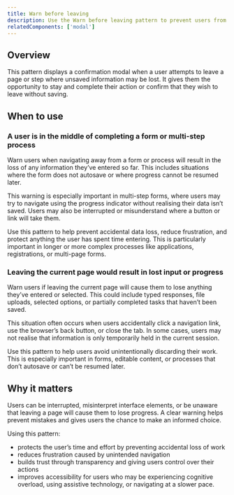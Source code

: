 ```yaml
---
title: Warn before leaving
description: Use the Warn before leaving pattern to prevent users from accidentally losing unsaved data when navigating away from a form or in-progress task.
relatedComponents: ['modal']
---
```


## Overview

This pattern displays a confirmation modal when a user attempts to leave a page or step where unsaved information may be lost. It gives them the opportunity to stay and complete their action or confirm that they wish to leave without saving.

## When to use

### A user is in the middle of completing a form or multi-step process

Warn users when navigating away from a form or process will result in the loss of any information they’ve entered so far. This includes situations where the form does not autosave or where progress cannot be resumed later.

This warning is especially important in multi-step forms, where users may try to navigate using the progress indicator without realising their data isn’t saved. Users may also be interrupted or misunderstand where a button or link will take them.

Use this pattern to help prevent accidental data loss, reduce frustration, and protect anything the user has spent time entering. This is particularly important in longer or more complex processes like applications, registrations, or multi-page forms.

### Leaving the current page would result in lost input or progress

Warn users if leaving the current page will cause them to lose anything they’ve entered or selected. This could include typed responses, file uploads, selected options, or partially completed tasks that haven’t been saved.

This situation often occurs when users accidentally click a navigation link, use the browser’s back button, or close the tab. In some cases, users may not realise that information is only temporarily held in the current session.

Use this pattern to help users avoid unintentionally discarding their work. This is especially important in forms, editable content, or processes that don’t autosave or can’t be resumed later.

## Why it matters

Users can be interrupted, misinterpret interface elements, or be unaware that leaving a page will cause them to lose progress. A clear warning helps prevent mistakes and gives users the chance to make an informed choice.

Using this pattern:

- protects the user’s time and effort by preventing accidental loss of work
- reduces frustration caused by unintended navigation
- builds trust through transparency and giving users control over their actions
- improves accessibility for users who may be experiencing cognitive overload, using assistive technology, or navigating at a slower pace.
